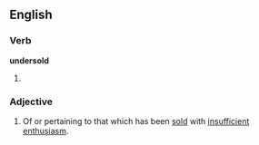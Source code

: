 ==English==
===Verb===
'''undersold'''
# {{past of|[[undersell]]}}

===Adjective===
{{en-adj}}
# Of or pertaining to that which has been [[sold]] with [[insufficient]] [[enthusiasm]].